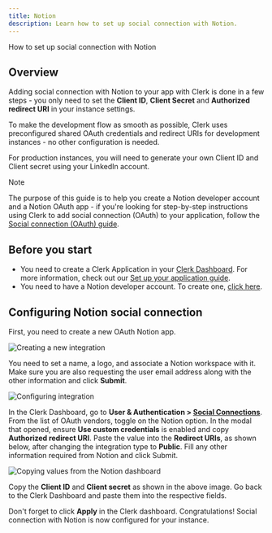 ```yaml
---
title: Notion
description: Learn how to set up social connection with Notion.
---
```


How to set up social connection with Notion

## Overview

Adding social connection with Notion to your app with Clerk is done in a few steps - you only need to set the **Client ID**, **Client Secret** and **Authorized redirect URI** in your instance settings.

To make the development flow as smooth as possible, Clerk uses preconfigured shared OAuth credentials and redirect URIs for development instances - no other configuration is needed.

For production instances, you will need to generate your own Client ID and Client secret using your LinkedIn account.

> [!NOTE]
> The purpose of this guide is to help you create a Notion developer account and a Notion OAuth app - if you're looking for step-by-step instructions using Clerk to add social connection (OAuth) to your application, follow the [Social connection (OAuth) guide](/docs/authentication/social-connections/oauth).

## Before you start

- You need to create a Clerk Application in your [Clerk Dashboard](https://dashboard.clerk.com/). For more information, check out our [Set up your application guide](/docs/quickstarts/setup-clerk).
- You need to have a Notion developer account. To create one, [click here](https://developers.notion.com/).

## Configuring Notion social connection

First, you need to create a new OAuth Notion app.

![Creating a new integration](/docs/images/authentication-providers/notion/creating-a-new-integration.jpg)

You need to set a name, a logo, and associate a Notion workspace with it. Make sure you are also requesting the user email address along with the other information and click **Submit**.

![Configuring integration](/docs/images/authentication-providers/notion/configuring-integration.jpg)

In the Clerk Dashboard, go to **User & Authentication > [Social Connections](https://dashboard.clerk.com/last-active?path=user-authentication/social-connections)**. From the list of OAuth vendors, toggle on the Notion option. In the modal that opened, ensure **Use custom credentials** is enabled and copy **Authorized redirect URI**. Paste the value into the **Redirect URIs**, as shown below, after changing the integration type to **Public**. Fill any other information required from Notion and click Submit.

![Copying values from the Notion dashboard](/docs/images/authentication-providers/notion/copying-values-from-notion-dashboard.jpg)

Copy the **Client ID** and **Client secret** as shown in the above image. Go back to the Clerk Dashboard and paste them into the respective fields.

Don't forget to click **Apply** in the Clerk dashboard. Congratulations! Social connection with Notion is now configured for your instance.
